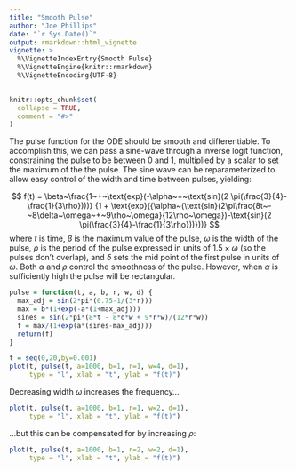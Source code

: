 ```yaml
---
title: "Smooth Pulse"
author: "Joe Phillips"
date: "`r Sys.Date()`"
output: rmarkdown::html_vignette
vignette: >
  %\VignetteIndexEntry{Smooth Pulse}
  %\VignetteEngine{knitr::rmarkdown}
  %\VignetteEncoding{UTF-8}
---
```


```r
knitr::opts_chunk$set(
  collapse = TRUE,
  comment = "#>"
)
```

The pulse function for the ODE should be smooth and differentiable. To accomplish this, we can pass a sine-wave through a inverse logit function, constraining the pulse to be between 0 and 1, multiplied by a scalar to set the maximum of the the pulse. The sine wave can be reparameterized to allow easy control of the width and time between pulses, yielding:

$$
f(t) =  \beta~\frac{1~+~\text{exp}(-\alpha~+~\text{sin}(2 \pi(\frac{3}{4}-\frac{1}{3\rho})))}
{1 + \text{exp}({\alpha~(\text{sin}(2\pi\frac{8t~-~8\delta~\omega~+~9\rho~\omega}{12\rho~\omega})-\text{sin}(2 \pi(\frac{3}{4}-\frac{1}{3\rho}))}))}
$$
where $t$ is time, $\beta$ is the maximum value of the pulse, $\omega$ is the width of the pulse, $\rho$ is the period of the pulse expressed in units of $1.5 \times\omega$ (so the pulses don't overlap), and $\delta$ sets the mid point of the first pulse in units of $\omega$. Both $\alpha$ and $\rho$ control the smoothness of the pulse. However, when $\alpha$ is sufficiently high the pulse will be rectangular. 

```r
pulse = function(t, a, b, r, w, d) {
  max_adj = sin(2*pi*(0.75-1/(3*r)))
  max = b*(1+exp(-a*(1+max_adj)))
  sines = sin(2*pi*(8*t - 8*d*w + 9*r*w)/(12*r*w))
  f = max/(1+exp(a*(sines-max_adj)))
  return(f)
}

t = seq(0,20,by=0.001)
plot(t, pulse(t, a=1000, b=1, r=1, w=4, d=1), 
     type = "l", xlab = "t", ylab = "f(t)")
```

Decreasing width $\omega$ increases the frequency...

```r
plot(t, pulse(t, a=1000, b=1, r=1, w=2, d=1), 
     type = "l", xlab = "t", ylab = "f(t)")
```

...but this can be compensated for by increasing $\rho$:

```r
plot(t, pulse(t, a=1000, b=1, r=2, w=2, d=1), 
     type = "l", xlab = "t", ylab = "f(t)")
```





